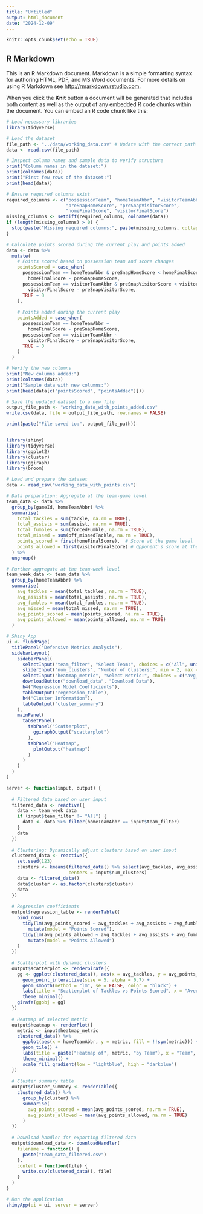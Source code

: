 ```yaml
---
title: "Untitled"
output: html_document
date: "2024-12-09"
---
```


```r
knitr::opts_chunk$set(echo = TRUE)
```

## R Markdown

This is an R Markdown document. Markdown is a simple formatting syntax for authoring HTML, PDF, and MS Word documents. For more details on using R Markdown see <http://rmarkdown.rstudio.com>.

When you click the **Knit** button a document will be generated that includes both content as well as the output of any embedded R code chunks within the document. You can embed an R code chunk like this:

```r
# Load necessary libraries
library(tidyverse)

# Load the dataset
file_path <- "../data/working_data.csv" # Update with the correct path if needed
data <- read.csv(file_path)

# Inspect column names and sample data to verify structure
print("Column names in the dataset:")
print(colnames(data))
print("First few rows of the dataset:")
print(head(data))

# Ensure required columns exist
required_columns <- c("possessionTeam", "homeTeamAbbr", "visitorTeamAbbr", 
                      "preSnapHomeScore", "preSnapVisitorScore", 
                      "homeFinalScore", "visitorFinalScore")
missing_columns <- setdiff(required_columns, colnames(data))
if (length(missing_columns) > 0) {
  stop(paste("Missing required columns:", paste(missing_columns, collapse = ", ")))
}

# Calculate points scored during the current play and points added
data <- data %>%
  mutate(
    # Points scored based on possession team and score changes
    pointsScored = case_when(
      possessionTeam == homeTeamAbbr & preSnapHomeScore < homeFinalScore ~ 
        homeFinalScore - preSnapHomeScore,
      possessionTeam == visitorTeamAbbr & preSnapVisitorScore < visitorFinalScore ~ 
        visitorFinalScore - preSnapVisitorScore,
      TRUE ~ 0
    ),
    
    # Points added during the current play
    pointsAdded = case_when(
      possessionTeam == homeTeamAbbr ~ 
        homeFinalScore - preSnapHomeScore,
      possessionTeam == visitorTeamAbbr ~ 
        visitorFinalScore - preSnapVisitorScore,
      TRUE ~ 0
    )
  )

# Verify the new columns
print("New columns added:")
print(colnames(data))
print("Sample data with new columns:")
print(head(data[c("pointsScored", "pointsAdded")]))

# Save the updated dataset to a new file
output_file_path <- "working_data_with_points_added.csv"
write.csv(data, file = output_file_path, row.names = FALSE)

print(paste("File saved to:", output_file_path))



```

```r
library(shiny)
library(tidyverse)
library(ggplot2)
library(cluster)
library(ggiraph)
library(broom)

# Load and prepare the dataset
data <- read_csv("working_data_with_points.csv")

# Data preparation: Aggregate at the team-game level
team_data <- data %>%
  group_by(gameId, homeTeamAbbr) %>%
  summarise(
    total_tackles = sum(tackle, na.rm = TRUE),
    total_assists = sum(assist, na.rm = TRUE),
    total_fumbles = sum(forcedFumble, na.rm = TRUE),
    total_missed = sum(pff_missedTackle, na.rm = TRUE),
    points_scored = first(homeFinalScore),  # Score at the game level
    points_allowed = first(visitorFinalScore) # Opponent's score at the game level
  ) %>%
  ungroup()

# Further aggregate at the team-week level
team_week_data <- team_data %>%
  group_by(homeTeamAbbr) %>%
  summarise(
    avg_tackles = mean(total_tackles, na.rm = TRUE),
    avg_assists = mean(total_assists, na.rm = TRUE),
    avg_fumbles = mean(total_fumbles, na.rm = TRUE),
    avg_missed = mean(total_missed, na.rm = TRUE),
    avg_points_scored = mean(points_scored, na.rm = TRUE),
    avg_points_allowed = mean(points_allowed, na.rm = TRUE)
  )

# Shiny App
ui <- fluidPage(
  titlePanel("Defensive Metrics Analysis"),
  sidebarLayout(
    sidebarPanel(
      selectInput("team_filter", "Select Team:", choices = c("All", unique(team_week_data$homeTeamAbbr))),
      sliderInput("num_clusters", "Number of Clusters:", min = 2, max = 6, value = 3),
      selectInput("heatmap_metric", "Select Metric:", choices = c("avg_tackles", "avg_assists", "avg_fumbles", "avg_missed")),
      downloadButton("download_data", "Download Data"),
      h4("Regression Model Coefficients"),
      tableOutput("regression_table"),
      h4("Cluster Information"),
      tableOutput("cluster_summary")
    ),
    mainPanel(
      tabsetPanel(
        tabPanel("Scatterplot",
          ggiraphOutput("scatterplot")
        ),
        tabPanel("Heatmap",
          plotOutput("heatmap")
        )
      )
    )
  )
)

server <- function(input, output) {
  
  # Filtered data based on user input
  filtered_data <- reactive({
    data <- team_week_data
    if (input$team_filter != "All") {
      data <- data %>% filter(homeTeamAbbr == input$team_filter)
    }
    data
  })
  
  # Clustering: Dynamically adjust clusters based on user input
  clustered_data <- reactive({
    set.seed(123)
    clusters <- kmeans(filtered_data() %>% select(avg_tackles, avg_assists, avg_fumbles, avg_missed), 
                       centers = input$num_clusters)
    data <- filtered_data()
    data$cluster <- as.factor(clusters$cluster)
    data
  })
  
  # Regression coefficients
  output$regression_table <- renderTable({
    bind_rows(
      tidy(lm(avg_points_scored ~ avg_tackles + avg_assists + avg_fumbles + avg_missed, data = filtered_data())) %>% 
        mutate(model = "Points Scored"),
      tidy(lm(avg_points_allowed ~ avg_tackles + avg_assists + avg_fumbles + avg_missed, data = filtered_data())) %>% 
        mutate(model = "Points Allowed")
    )
  })
  
  # Scatterplot with dynamic clusters
  output$scatterplot <- renderGirafe({
    gg <- ggplot(clustered_data(), aes(x = avg_tackles, y = avg_points_scored, color = cluster, tooltip = homeTeamAbbr)) +
      geom_point_interactive(size = 5, alpha = 0.7) +
      geom_smooth(method = "lm", se = FALSE, color = "black") +
      labs(title = "Scatterplot of Tackles vs Points Scored", x = "Average Tackles", y = "Average Points Scored", color = "Cluster") +
      theme_minimal()
    girafe(ggobj = gg)
  })
  
  # Heatmap of selected metric
  output$heatmap <- renderPlot({
    metric <- input$heatmap_metric
    clustered_data() %>%
      ggplot(aes(x = homeTeamAbbr, y = metric, fill = !!sym(metric))) +
      geom_tile() +
      labs(title = paste("Heatmap of", metric, "by Team"), x = "Team", y = "Metric", fill = "Value") +
      theme_minimal() +
      scale_fill_gradient(low = "lightblue", high = "darkblue")
  })
  
  # Cluster summary table
  output$cluster_summary <- renderTable({
    clustered_data() %>%
      group_by(cluster) %>%
      summarise(
        avg_points_scored = mean(avg_points_scored, na.rm = TRUE),
        avg_points_allowed = mean(avg_points_allowed, na.rm = TRUE)
      )
  })
  
  # Download handler for exporting filtered data
  output$download_data <- downloadHandler(
    filename = function() {
      paste("team_data_filtered.csv")
    },
    content = function(file) {
      write.csv(clustered_data(), file)
    }
  )
}

# Run the application 
shinyApp(ui = ui, server = server)


```
